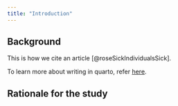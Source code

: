 ```yaml
---
title: "Introduction"
---
```


```{=latex}
\pagenumbering{arabic}
```

## Background

This is how we cite an article [@roseSickIndividualsSick].

To learn more about writing in quarto, refer [here](https://quarto.org/docs/guide/).

## Rationale for the study
